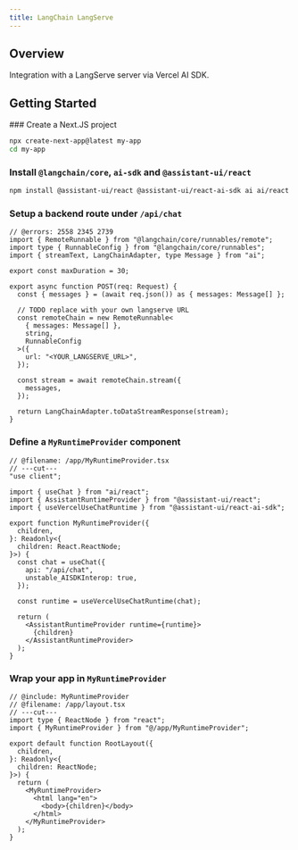 ```yaml
---
title: LangChain LangServe
---
```


## Overview

Integration with a LangServe server via Vercel AI SDK.

## Getting Started


<Steps>
  <Step>
  ### Create a Next.JS project

```sh
npx create-next-app@latest my-app
cd my-app
```

  </Step>
  <Step>

### Install `@langchain/core`, `ai-sdk` and `@assistant-ui/react`

```sh npm2yarn
npm install @assistant-ui/react @assistant-ui/react-ai-sdk ai ai/react @langchain/core
```

  </Step>
  <Step>

### Setup a backend route under `/api/chat`

```tsx twoslash title="@/app/api/chat/route.ts"
// @errors: 2558 2345 2739
import { RemoteRunnable } from "@langchain/core/runnables/remote";
import type { RunnableConfig } from "@langchain/core/runnables";
import { streamText, LangChainAdapter, type Message } from "ai";

export const maxDuration = 30;

export async function POST(req: Request) {
  const { messages } = (await req.json()) as { messages: Message[] };

  // TODO replace with your own langserve URL
  const remoteChain = new RemoteRunnable<
    { messages: Message[] },
    string,
    RunnableConfig
  >({
    url: "<YOUR_LANGSERVE_URL>",
  });

  const stream = await remoteChain.stream({
    messages,
  });

  return LangChainAdapter.toDataStreamResponse(stream);
}
```

  </Step>
  <Step>

### Define a `MyRuntimeProvider` component

```tsx twoslash include MyRuntimeProvider title="@/app/MyRuntimeProvider.tsx"
// @filename: /app/MyRuntimeProvider.tsx
// ---cut---
"use client";

import { useChat } from "ai/react";
import { AssistantRuntimeProvider } from "@assistant-ui/react";
import { useVercelUseChatRuntime } from "@assistant-ui/react-ai-sdk";

export function MyRuntimeProvider({
  children,
}: Readonly<{
  children: React.ReactNode;
}>) {
  const chat = useChat({
    api: "/api/chat",
    unstable_AISDKInterop: true,
  });

  const runtime = useVercelUseChatRuntime(chat);

  return (
    <AssistantRuntimeProvider runtime={runtime}>
      {children}
    </AssistantRuntimeProvider>
  );
}
```

  </Step>
  <Step>

### Wrap your app in `MyRuntimeProvider`

```tsx twoslash title="@/app/layout.tsx"
// @include: MyRuntimeProvider
// @filename: /app/layout.tsx
// ---cut---
import type { ReactNode } from "react";
import { MyRuntimeProvider } from "@/app/MyRuntimeProvider";

export default function RootLayout({
  children,
}: Readonly<{
  children: ReactNode;
}>) {
  return (
    <MyRuntimeProvider>
      <html lang="en">
        <body>{children}</body>
      </html>
    </MyRuntimeProvider>
  );
}
```

  </Step>
</Steps>
